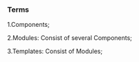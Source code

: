 
<Meta title="Introduction" />

### Terms

1.Components;

2.Modules: Consist of several Components;

3.Templates: Consist of Modules;
